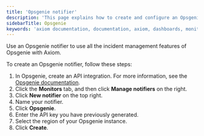 ```yaml
---
title: 'Opsgenie notifier'
description: 'This page explains how to create and configure an Opsgenie notifier.'
sidebarTitle: Opsgenie
keywords: 'axiom documentation, documentation, axiom, dashboards, monitors, notifiers, slack, email, pagerduty, webhook, opsgenie, discord, discord webhook'
---
```


Use an Opsgenie notifier to use all the incident management features of Opsgenie with Axiom.

To create an Opsgenie notifier, follow these steps:

1. In Opsgenie, create an API integration. For more information, see the [Opsgenie documentation](https://support.atlassian.com/opsgenie/docs/create-a-default-api-integration/).
1. Click the **Monitors** tab, and then click **Manage notifiers** on the right.
1. Click **New notifier** on the top right.
1. Name your notifier.
1. Click **Opsgenie**.
1. Enter the API key you have previously generated.
1. Select the region of your Opsgenie instance.
1. Click **Create**.